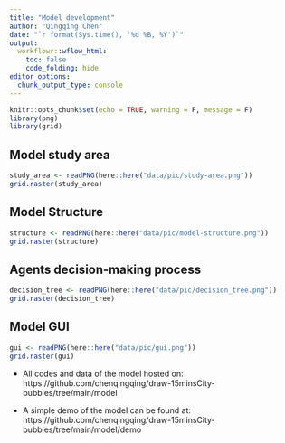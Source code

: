 ```yaml
---
title: "Model development"
author: "Qingqing Chen"
date: "`r format(Sys.time(), '%d %B, %Y')`"
output:
  workflowr::wflow_html:
    toc: false
    code_folding: hide
editor_options:
  chunk_output_type: console
---
```


```r
knitr::opts_chunk$set(echo = TRUE, warning = F, message = F)
library(png)
library(grid)
```


## Model study area

```r
study_area <- readPNG(here::here("data/pic/study-area.png"))
grid.raster(study_area)
```


## Model Structure 
```r
structure <- readPNG(here::here("data/pic/model-structure.png"))
grid.raster(structure)
```

## Agents decision-making process

```r
decision_tree <- readPNG(here::here("data/pic/decision_tree.png"))
grid.raster(decision_tree)
```

## Model GUI
```r
gui <- readPNG(here::here("data/pic/gui.png"))
grid.raster(gui)
```


- All codes and data of the model hosted on: https://github.com/chenqingqing/draw-15minsCity-bubbles/tree/main/model

- A simple demo of the model can be found at: https://github.com/chenqingqing/draw-15minsCity-bubbles/tree/main/model/demo

